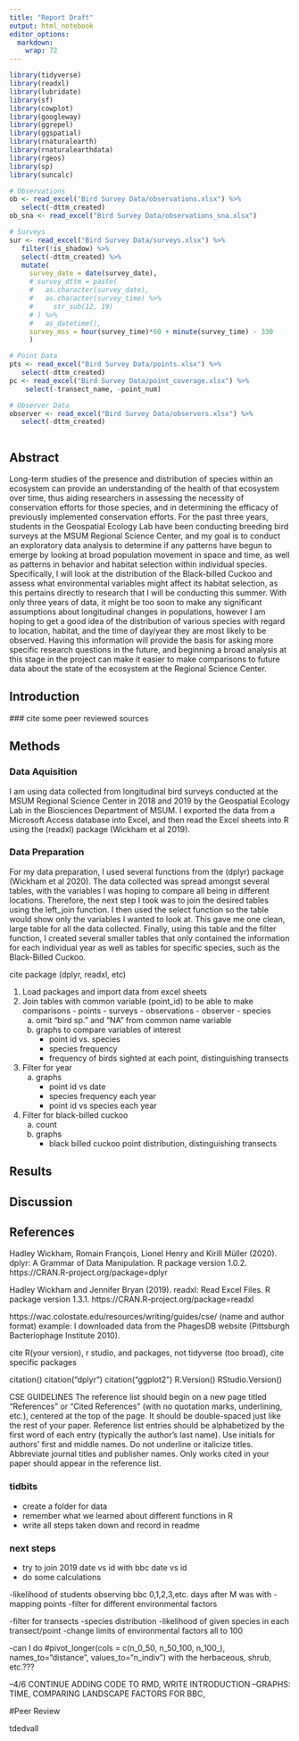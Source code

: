 ```yaml
---
title: "Report Draft"
output: html_notebook
editor_options: 
  markdown: 
    wrap: 72
---
```


```r
library(tidyverse)
library(readxl)
library(lubridate)
library(sf)
library(cowplot)
library(googleway)
library(ggrepel)
library(ggspatial)
library(rnaturalearth)
library(rnaturalearthdata)
library(rgeos)
library(sp)
library(suncalc)
```

```r
# Observations
ob <- read_excel("Bird Survey Data/observations.xlsx") %>%
   select(-dttm_created)
ob_sna <- read_excel("Bird Survey Data/observations_sna.xlsx")

# Surveys
sur <- read_excel("Bird Survey Data/surveys.xlsx") %>%
   filter(!is_shadow) %>%
   select(-dttm_created) %>%
   mutate(
     survey_date = date(survey_date),
     # survey_dttm = paste(
     #   as.character(survey_date),
     #   as.character(survey_time) %>% 
     #     str_sub(12, 19)
     # ) %>% 
     #   as_datetime(),
     survey_mss = hour(survey_time)*60 + minute(survey_time) - 330
     )

# Point Data
pts <- read_excel("Bird Survey Data/points.xlsx") %>%
   select(-dttm_created)
pc <- read_excel("Bird Survey Data/point_coverage.xlsx") %>%
    select(-transect_name, -point_num)

# Observer Data
observer <- read_excel("Bird Survey Data/observers.xlsx") %>%
   select(-dttm_created)



```


## Abstract

Long-term studies of the presence and distribution of species within an ecosystem can provide an understanding of the health of that ecosystem over time, thus aiding researchers in assessing the necessity of conservation efforts for those species, and in determining the efficacy of previously implemented conservation efforts. For the past three years, students in the Geospatial Ecology Lab have been conducting breeding bird surveys at the MSUM Regional Science Center, and my goal is to conduct an exploratory data analysis to determine if any patterns have begun to emerge by looking at broad population movement in space and time, as well as patterns in behavior and habitat selection within individual species. Specifically, I will look at the distribution of the Black-billed Cuckoo and assess what environmental variables might affect its habitat selection, as this pertains directly to research that I will be conducting this summer. With only three years of data, it might be too soon to make any significant assumptions about longitudinal changes in populations, however I am hoping to get a good idea of the distribution of various species with regard to location, habitat, and the time of day/year they are most likely to be observed. Having this information will provide the basis for asking more specific research questions in the future, and beginning a broad analysis at this stage in the project can make it easier to make comparisons to future data about the state of the ecosystem at the Regional Science Center.

## Introduction
  ### cite some peer reviewed sources

## Methods

### Data Aquisition

I am using data collected from longitudinal bird surveys conducted at the MSUM Regional Science Center in 2018 and 2019 by the Geospatial Ecology Lab in the Biosciences Department of MSUM. I exported the data from a Microsoft Access database into Excel, and then read the Excel sheets into R using the (readxl) package (Wickham et al 2019).  


### Data Preparation

For my data preparation, I used several functions from the (dplyr) package (Wickham et al 2020). The data collected was spread amongst several tables, with the variables I was hoping to compare all being in different locations. Therefore, the next step I took was to join the desired tables using the left_join function. I then used the select function so the table would show only the variables I wanted to look at. This gave me one clean, large table for all the data collected. Finally, using this table and the filter function, I created several smaller tables that only contained the information for each individual year as well as tables for specific species, such as the Black-Billed Cuckoo.   

cite package (dplyr, readxl, etc)


1. Load packages and import data from excel sheets
2. Join tables with common variable (point_id) to be able to make comparisons
        - points
        - surveys
        - observations
        - observer
        - species
    a. omit "bird sp." and "NA" from common name variable
    b. graphs to compare variables of interest
        - point id vs. species
        - species frequency
        - frequency of birds sighted at each point, distinguishing transects
3. Filter for year
    a. graphs
        - point id vs date
        - species frequency each year
        - point id vs species each year
4. Filter for black-billed cuckoo
    a. count
    b. graphs
        - black billed cuckoo point distribution, distinguishing transects

## Results

## Discussion 


## References

Hadley Wickham, Romain François, Lionel Henry and Kirill Müller (2020). dplyr: A Grammar of Data Manipulation.
  R package version 1.0.2. https://CRAN.R-project.org/package=dplyr
  
Hadley Wickham and Jennifer Bryan (2019). readxl: Read Excel Files. R package version 1.3.1.
  https://CRAN.R-project.org/package=readxl


https://wac.colostate.edu/resources/writing/guides/cse/ (name and author format)
example: I downloaded data from the PhagesDB website (Pittsburgh Bacteriophage Institute 2010).

cite R(your version), r studio, and packages, not tidyverse (too broad), cite specific packages

citation()
citation("dplyr")
citation("ggplot2")
R.Version()
RStudio.Version()

CSE GUIDELINES
The reference list should begin on a new page titled “References” or “Cited References” (with no quotation marks, underlining, etc.), centered at the top of the page. 
It should be double-spaced just like the rest of your paper. 
Reference list entries should be alphabetized by the first word of each entry (typically the author’s last name).
Use initials for authors’ first and middle names.
Do not underline or italicize titles.
Abbreviate journal titles and publisher names.
Only works cited in your paper should appear in the reference list.

### tidbits
- create a folder for data
- remember what we learned about different functions in R
- write all steps taken down and record in readme

### next steps
- try to join 2019 date vs id with bbc date vs id
- do some calculations

-likelihood of students observing bbc 0,1,2,3,etc. days after M was with
-mapping points
-filter for different environmental factors

-filter for transects
-species distribution
-likelihood of given species in each transect/point
-change limits of environmental factors all to 100

-can I do #pivot_longer(cols = c(n_0_50, n_50_100, n_100_), names_to="distance", values_to="n_indiv")
  with the herbaceous, shrub, etc.???
  
  --4/6 CONTINUE ADDING CODE TO RMD, WRITE INTRODUCTION
  --GRAPHS: TIME, COMPARING LANDSCAPE FACTORS FOR BBC, 


#Peer Review

 tdedvall

